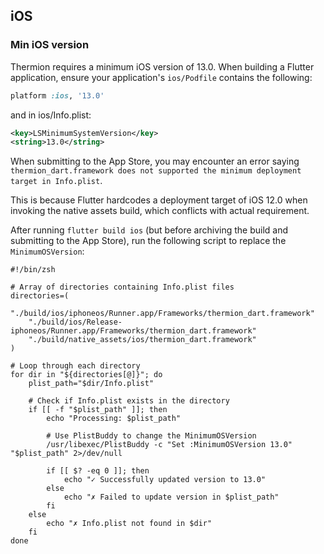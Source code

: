 ## iOS

### Min iOS version

Thermion requires a minimum iOS version of 13.0. When building a Flutter application, ensure your application's `ios/Podfile` contains the following:

```ruby
platform :ios, '13.0'
```

and in ios/Info.plist:

```xml
<key>LSMinimumSystemVersion</key>
<string>13.0</string>
```

When submitting to the App Store, you may encounter an error saying `thermion_dart.framework does not supported the minimum deployment target in Info.plist`. 

This is because Flutter hardcodes a deployment target of iOS 12.0 when invoking the native assets build, which conflicts with actual requirement.

After running `flutter build ios` (but before archiving the build and submitting to the App Store), run the following script to replace the `MinimumOSVersion`:

```
#!/bin/zsh

# Array of directories containing Info.plist files
directories=(
    "./build/ios/iphoneos/Runner.app/Frameworks/thermion_dart.framework"
    "./build/ios/Release-iphoneos/Runner.app/Frameworks/thermion_dart.framework"
    "./build/native_assets/ios/thermion_dart.framework"
)

# Loop through each directory
for dir in "${directories[@]}"; do
    plist_path="$dir/Info.plist"
    
    # Check if Info.plist exists in the directory
    if [[ -f "$plist_path" ]]; then
        echo "Processing: $plist_path"
        
        # Use PlistBuddy to change the MinimumOSVersion
        /usr/libexec/PlistBuddy -c "Set :MinimumOSVersion 13.0" "$plist_path" 2>/dev/null
        
        if [[ $? -eq 0 ]]; then
            echo "✓ Successfully updated version to 13.0"
        else
            echo "✗ Failed to update version in $plist_path"
        fi
    else
        echo "✗ Info.plist not found in $dir"
    fi
done
```

